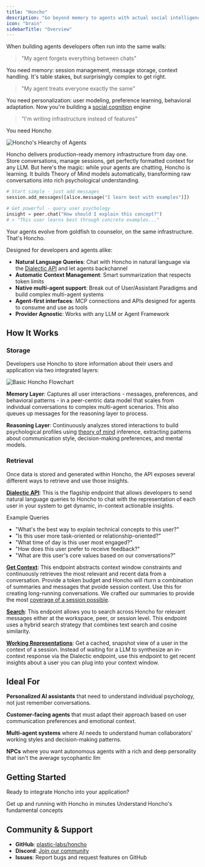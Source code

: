 ```yaml
---
title: "Honcho"
description: "Go beyond memory to agents with actual social intelligence"
icon: "brain"
sidebarTitle: "Overview"
---
```


When building agents developers often run into the same walls:

> "My agent forgets everything between chats"

You need memory: session management, message storage, context handling. It's table stakes, but surprisingly complex to get right.

> "My agent treats everyone exactly the same"

You need personalization: user modeling, preference learning, behavioral adaptation. Now you're building a [social cognition](../core-concepts/glossary#cognitive-science-terms) engine

> "I'm writing infrastructure instead of features"

You need Honcho

<img src="/images/agent_hierarchy.png" alt="Honcho's Hiearchy of Agents" />

Honcho delivers production-ready memory infrastructure from day one. Store
conversations, manage sessions, get perfectly formatted context for any LLM.
But here's the magic: while your agents are chatting, Honcho is learning. It
builds Theory of Mind models automatically, transforming raw conversations into
rich psychological understanding.

```python
# Start simple - just add messages
session.add_messages([alice.message("I learn best with examples")])

# Get powerful - query user psychology
insight = peer.chat("How should I explain this concept?")
# > "This user learns best through concrete examples..."
```

Your agents evolve from goldfish to counselor, on the same infrastructure. That's Honcho.

Designed for developers and agents alike:
- **Natural Language Queries**: Chat with Honcho in natural language via the [Dialectic API](../core-concepts/glossary#storage-%26-processing) and let agents backchannel
- **Automatic Context Management**: Smart summarization that respects token limits
- **Native multi-agent support**: Break out of User/Assistant Paradigms and build complex multi-agent systems
- **Agent-first interfaces**: MCP connections and APIs designed for agents to consume and use as tools
- **Provider Agnostic**: Works with any LLM or Agent Framework

## How It Works

### Storage

Developers use Honcho to store information about their users and application via
two integrated layers:

<img src="/images/basic_honcho_flowchart.png" alt="Basic Honcho Flowchart" />

**Memory Layer**: Captures all user interactions - messages, preferences, and
behavioral patterns - in a peer-centric data model that scales from individual
conversations to complex multi-agent scenarios. This also queues up messages for
the reasoning layer to process.

**Reasoning Layer**: Continuously analyzes stored interactions to build
psychological profiles using [theory of mind](glossary#theory-of-mind)
inference, extracting patterns about communication style, decision-making
preferences, and mental models.

### Retrieval

Once data is stored and generated within Honcho, the API exposes several
different ways to retrieve and use those insights.

**[Dialectic API](../guides/dialectic-endpoint)**: This is the
flagship endpoint that allows developers to send natural language queries to
Honcho to chat with the representation of each user in your system to get
dynamic, in-context actionable insights.

Example Queries
- "What's the best way to explain technical concepts to this user?"
- "Is this user more task-oriented or relationship-oriented?"
- "What time of day is this user most engaged?"
- "How does this user prefer to receive feedback?"
- "What are this user's core values based on our conversations?"

**[Get Context](../guides/get-context)**: This endpoint abstracts context window
constraints and continuously retrieves the most relevant and recent data from a
conversation. Provide a token budget and Honcho will rturn a combination of
summaries and messages that pvoide session context. Use this for creating
long-running conversations. We crafted our summaries to provide the most
[coverage of a session possible](../core-concepts/summarizer).

**[Search](../guides/search)**: This endpoint allows you to search across Honcho
for relevant messages either at the workspace, peer, or session level. This
endpoint uses a hybrid search strategy that combines text search and cosine
similarity.

**[Working Representations](../guides/working-rep)**: Get a cached, snapshot
view of a user in the context of a session. Instead of waiting for a LLM to
synthesize an in-context response via the Dialectic endpoint, use this endpoint
to get recent insights about a user you can plug into your context window.

## Ideal For

**Personalized AI assistants** that need to understand individual psychology, not just remember conversations.

**Customer-facing agents** that must adapt their approach based on user communication preferences and emotional context.

**Multi-agent systems** where AI needs to understand human collaborators' working styles and decision-making patterns.

**NPCs** where you want autonomous agents with a rich and deep personality that isn't the average sycophantic llm

## Getting Started

Ready to integrate Honcho into your application?

<CardGroup cols={2}> <Card title="Quickstart Guide" icon="rocket"
href="/v2/documentation/introduction/quickstart"> Get up and running with
Honcho in minutes </Card> <Card title="Core Concepts" icon="brain"
href="/v2/documentation/core-concepts/glossary"> Understand Honcho's
fundamental concepts </Card> </CardGroup>

## Community & Support

- **GitHub**: [plastic-labs/honcho](https://github.com/plastic-labs/honcho)
- **Discord**: [Join our community](http://discord.gg/plasticlabs)
- **Issues**: Report bugs and request features on GitHub
